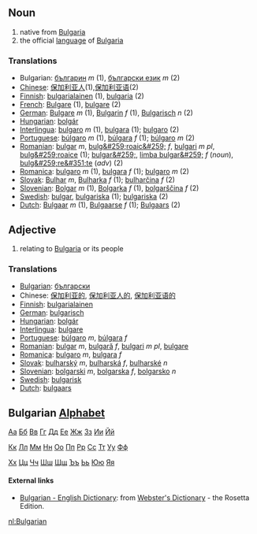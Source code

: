 ==Noun==
# native from [[Bulgaria]]
# the official [[language]] of [[Bulgaria]]

===Translations===
*Bulgarian: [[българин]] ''m'' (1), [[български език]] ''m'' (2)
*[[Chinese]]: [[保加利亚人]](1),[[保加利亚语]](2)
*[[Finnish]]: [[bulgarialainen]] (1), [[bulgaria]] (2)
*[[French]]: [[Bulgare]] (1), [[bulgare]] (2)
*[[German]]: [[Bulgare]] ''m'' (1), [[Bulgarin]] ''f'' (1), [[Bulgarisch]] ''n'' (2)
*[[Hungarian]]: [[bolgár]]
*[[Interlingua]]: [[bulgaro]] ''m'' (1), [[bulgara]] (1); [[bulgaro]] (2)
*[[Portuguese]]: [[búlgaro]] ''m'' (1), [[búlgara]] ''f'' (1); [[búlgaro]] ''m'' (2)
*[[Romanian]]: [[bulgar]] ''m'', [[bulg&#259;roaic&#259;]] ''f'', [[bulgari]] ''m pl'', [[bulg&#259;roaice]] (1); [[bulgar&#259;]], [[limba bulgar&#259;]] ''f'' (''noun''), [[bulg&#259;re&#351;te]] (''adv'') (2)
*[[Romanica]]: [[bulgaro]] ''m'' (1), [[bulgara]] ''f'' (1); [[bulgaro]] ''m'' (2)
*[[Slovak]]: [[Bulhar]] ''m'', [[Bulharka]] ''f'' (1); [[bulharčina]] ''f'' (2)
*[[Slovenian]]: [[Bolgar]] ''m'' (1), [[Bolgarka]] ''f'' (1), [[bolgarščina]] ''f'' (2)
*[[Swedish]]: [[bulgar]], [[bulgariska]] (1); [[bulgariska]] (2)
*[[Dutch]]: [[Bulgaar]] ''m'' (1), [[Bulgaarse]] ''f'' (1); [[Bulgaars]] (2)

==Adjective==
# relating to [[Bulgaria]] or its people

===Translations===
*[[Bulgarian]]: [[български]]
*Chinese: [[保加利亚的]], [[保加利亚人的]], [[保加利亚语的]]
*[[Finnish]]: [[bulgarialainen]]
*[[German]]: [[bulgarisch]]
*[[Hungarian]]: [[bolgár]]
*[[Interlingua]]: [[bulgare]]
*[[Portuguese]]: [[búlgaro]] ''m'', [[búlgara]] ''f''
*[[Romanian]]: [[bulgar]] ''m'', [[bulgară]] ''f'', [[bulgari]] ''m pl'', [[bulgare]]
*[[Romanica]]: [[bulgaro]] ''m'', [[bulgara]] ''f''
*[[Slovak]]: [[bulharský]] ''m'', [[bulharská]] ''f'', [[bulharské]] ''n''
*[[Slovenian]]: [[bolgarski]] ''m'', [[bolgarska]] ''f'', [[bolgarsko]] ''n''
*[[Swedish]]: [[bulgarisk]]
*[[Dutch]]: [[bulgaars]]

==Bulgarian [[Alphabet]]==

[[А|Аа]] [[Б|Бб]] [[В|Вв]] [[Г|Гг]] [[Д|Дд]] [[Е|Ее]] [[Ж|Жж]] [[З|Зз]] [[И|Ии]] [[Й|Йй]]

[[К|Кк]] [[Л|Лл]] [[М|Мм]] [[Н|Нн]] [[О|Оо]] [[П|Пп]] [[Р|Рр]] [[С|Сс]] [[Т|Тт]] [[У|Уу]] [[Ф|Фф]]

[[Х|Хх]] [[Ц|Цц]] [[Ч|Чч]] [[Ш|Шш]] [[Щ|Щщ]] [[Ъ|Ъъ]] [[Ь|Ьь]] [[Ю|Юю]] [[Я|Яя]]

==== External links====
*[http://www.websters-online-dictionary.org/definition/Bulgarian-english/ Bulgarian - English Dictionary]: from [http://www.websters-online-dictionary.org/ Webster's Dictionary] - the Rosetta Edition.

[[nl:Bulgarian]]